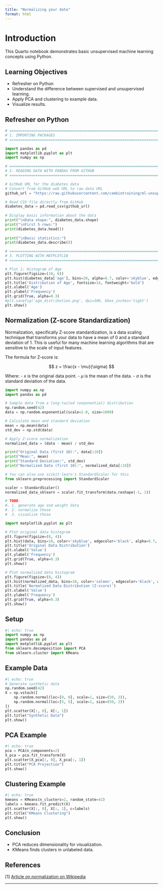 ```yaml
---
title: "Normalizing your data"
format: html
---
```


# Introduction

This Quarto notebook demonstrates basic unsupervised machine learning concepts using Python.

::: {.callout-tip}
## Learning Objectives

- Refresher on Python
- Understand the difference between supervised and unsupervised learning.
- Apply PCA and clustering to example data.
- Visualize results.
:::


## Refresher on Python

<!--
If SSL error on Mac OS X,
then 

try in the Terminal

open "/Applications/Python 3.10/Install Certificates.command"
-->

```python

# ============================================================================
# 1. IMPORTING PACKAGES
# ============================================================================

import pandas as pd
import matplotlib.pyplot as plt
import numpy as np

# ============================================================================
# 2. READING DATA WITH PANDAS FROM GITHUB
# ============================================================================

# GitHub URL for the diabetes data
# Convert from GitHub web URL to raw data URL
github_url = "https://raw.githubusercontent.com/cambiotraining/ml-unsupervised/main/course_files/data/diabetes_sample_data.csv"

# Read CSV file directly from GitHub
diabetes_data = pd.read_csv(github_url)
    
# Display basic information about the data
print("\nData shape:", diabetes_data.shape)
print("\nFirst 5 rows:")
print(diabetes_data.head())
        
print("\nBasic statistics:")
print(diabetes_data.describe())

# ============================================================================
# 3. PLOTTING WITH MATPLOTLIB
# ============================================================================

# Plot 1: Histogram of Age
plt.figure(figsize=(10, 6))
plt.hist(diabetes_data['age'], bins=20, alpha=0.7, color='skyblue', edgecolor='black')
plt.title('Distribution of Age', fontsize=14, fontweight='bold')
plt.xlabel('Age')
plt.ylabel('Frequency')
plt.grid(True, alpha=0.3)
#plt.savefig('age_distribution.png', dpi=300, bbox_inches='tight')
plt.show()

```


## Normalization (Z-score Standardization)

Normalization, specifically Z-score standardization, is a data scaling technique that transforms your data to have a mean of 0 and a standard deviation of 1. This is useful for many machine learning algorithms that are sensitive to the scale of input features.

The formula for Z-score is:

$$ z = \frac{x - \mu}{\sigma} $$

Where:
- $x$ is the original data point.
- $\mu$ is the mean of the data.
- $\sigma$ is the standard deviation of the data.


```python
import numpy as np
import pandas as pd

# Sample data from a long-tailed (exponential) distribution
np.random.seed(42)
data = np.random.exponential(scale=2.0, size=1000)

# Calculate mean and standard deviation
mean = np.mean(data)
std_dev = np.std(data)

# Apply Z-score normalization
normalized_data = (data - mean) / std_dev

print("Original Data (first 10):", data[:10])
print("Mean:", mean)
print("Standard Deviation:", std_dev)
print("Normalized Data (first 10):", normalized_data[:10])

# You can also use scikit-learn's StandardScaler for this
from sklearn.preprocessing import StandardScaler

scaler = StandardScaler()
normalized_data_sklearn = scaler.fit_transform(data.reshape(-1, 1))

```

```python

# TODO:
#. 1. generate age and weight data
#. 2. normalize those
#  3. visualize those

import matplotlib.pyplot as plt

# Plot original data histogram
plt.figure(figsize=(8, 4))
plt.hist(data, bins=10, color='skyblue', edgecolor='black', alpha=0.7, density=True)
plt.title('Original Data Distribution')
plt.xlabel('Value')
plt.ylabel('Frequency')
plt.grid(True, alpha=0.3)
plt.show()

# Plot normalized data histogram
plt.figure(figsize=(8, 4))
plt.hist(normalized_data, bins=10, color='salmon', edgecolor='black', alpha=0.7, density=True)
plt.title('Normalized Data Distribution (Z-score)')
plt.xlabel('Value')
plt.ylabel('Frequency')
plt.grid(True, alpha=0.3)
plt.show()

```

## Setup

```python
#| echo: true
import numpy as np
import pandas as pd
import matplotlib.pyplot as plt
from sklearn.decomposition import PCA
from sklearn.cluster import KMeans
```

## Example Data

```python
#| echo: true
# Generate synthetic data
np.random.seed(42)
X = np.vstack([
    np.random.normal(loc=[0, 0], scale=1, size=(50, 2)),
    np.random.normal(loc=[5, 5], scale=1, size=(50, 2))
])
plt.scatter(X[:, 0], X[:, 1])
plt.title("Synthetic Data")
plt.show()
```

## PCA Example

```python
#| echo: true
pca = PCA(n_components=2)
X_pca = pca.fit_transform(X)
plt.scatter(X_pca[:, 0], X_pca[:, 1])
plt.title("PCA Projection")
plt.show()
```

## Clustering Example

```python
#| echo: true
kmeans = KMeans(n_clusters=2, random_state=42)
labels = kmeans.fit_predict(X)
plt.scatter(X[:, 0], X[:, 1], c=labels)
plt.title("KMeans Clustering")
plt.show()
```

## Conclusion

- PCA reduces dimensionality for visualization.
- KMeans finds clusters in unlabeled data.

## References

[1] [Article on normalization on Wikipedia](https://en.wikipedia.org/wiki/Standard_score)

---
